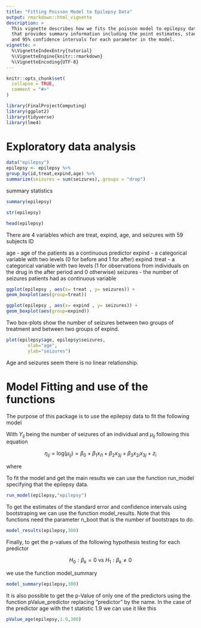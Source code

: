 ```yaml
---
title: "Fitting Poisson Model to Epilepsy Data"
output: rmarkdown::html_vignette
description: >
  This vignette describes how we fits the poisson model to epilepsy data with a funtion 
  that provides summary information including the point estimates, standard erros, 
  and 95% confidence intervals for each parameter in the model.
vignette: >
  %\VignetteIndexEntry{tutorial}
  %\VignetteEngine{knitr::rmarkdown}
  %\VignetteEncoding{UTF-8}
---
```


```r
knitr::opts_chunk$set(
  collapse = TRUE,
  comment = "#>"
)
```

```r
library(FinalProjectComputing)
library(ggplot2)
library(tidyverse)
library(lme4)
```



# Exploratory data analysis
 
```r
data("epilepsy")
epilepsy <- epilepsy %>%
group_by(id,treat,expind,age) %>%
summarize(seizures = sum(seizures),.groups = "drop")
```


summary statistics
```r
summary(epilepsy)
```
```r
str(epilepsy)
```
```r
head(epilepsy)
```
There are 4 variables which are treat, expind, age, and seizures with 59 subjects ID

age - age of the patients as a continuous predictor
expind - a categorical variable with two levels (0 for before and 1 for after)
expind :treat - a categorical variable with two levels (1 for observations from individuals on the drug in the after period and 0 otherwise)
seizures - the number of seizures patients had as continuous variable

```r
ggplot(epilepsy , aes(x= treat , y= seizures)) +
geom_boxplot(aes(group=treat))
```
```r
ggplot(epilepsy , aes(x= expind , y= seizures)) +
geom_boxplot(aes(group=expind))
```
Two box-plots show the number of seizures between two groups of treatment and 
between two groups of expind.

```r
plot(epilepsy$age, epilepsy$seizures,
        xlab="age",
        ylab="seizures")
```
Age and seizures seem there is no linear relationship. 


# Model Fitting and use of the functions

The purpose of this package is to use the epilepsy data to fit the following model

\begin{equation*}
    Y_{ij} \sim \mathrm{Poisson}(\mathrm{exp}(\mu_{ij})) 
\end{equation*}

With $Y_{ij}$ being the number of seizures of an individual and $\mu_{ij}$ following this equation

$$
    \eta_{ij} =\mathrm{log}(\mu_{ij}) = \beta_0 + \beta_1 x_{i1} + \beta_2 x_{3j} + \beta_3 x_{2i}x_{3j} + z_i
$$

where 
\begin{align*}
    x_{i1} & = \text{ Age of patient} \\
    x_{2i} & = \text{ 0 if placebo, 1 otherwise} \\
    x_{3j} & = \text{0 before treatment, 1 after} \\
    z_i & = \text{Random effect with mean 0 and unknown variance}
\end{align*}

To fit the model and get the main results we can use the function run_model specifying that the epilepsy data.

```r
run_model(epilepsy,"epilepsy")
```

To get the estimates of the standard error and confidence intervals using bootstraping we can use the function model_results. Note that this functions need the parameter n_boot that is the number of bootstraps to do.

```r
model_results(epilepsy,300)
```

Finally, to get the p-values of the following hypothesis testing for each predictor

$$
H_0: \beta_k = 0 \text{ vs } H_1: \beta_k \neq 0
$$

we use the function model_summary

```r
model_summary(epilepsy,300)
```

It is also possible to get the p-Value of only one of the predictors using the function pValue_predictor replacing "predictor" by the name. In the case of the predictor age with the t statistic 1.9 we can use it like this

```r
pValue_age(epilepsy,1.9,300)
```


